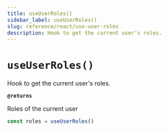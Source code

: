```yaml
---
title: useUserRoles()
sidebar_label: useUserRoles()
slug: reference/react/use-user-roles
description: Hook to get the current user's roles.
---
```


# `useUserRoles()`

Hook to get the current user's roles.

**`@returns`**

Roles of the current user

```ts
const roles = useUserRoles()
```
